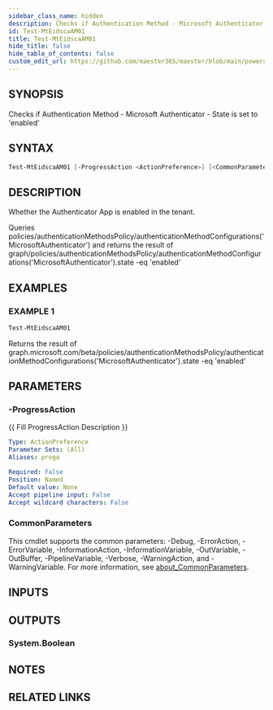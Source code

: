 ```yaml
---
sidebar_class_name: hidden
description: Checks if Authentication Method - Microsoft Authenticator - State is set to 'enabled'
id: Test-MtEidscaAM01
title: Test-MtEidscaAM01
hide_title: false
hide_table_of_contents: false
custom_edit_url: https://github.com/maester365/maester/blob/main/powershell/public/Test-MtEidscaAM01.ps1
---
```


## SYNOPSIS

Checks if Authentication Method - Microsoft Authenticator - State is set to 'enabled'

## SYNTAX

```powershell
Test-MtEidscaAM01 [-ProgressAction <ActionPreference>] [<CommonParameters>]
```

## DESCRIPTION

Whether the Authenticator App is enabled in the tenant.

Queries policies/authenticationMethodsPolicy/authenticationMethodConfigurations('MicrosoftAuthenticator')
and returns the result of
 graph/policies/authenticationMethodsPolicy/authenticationMethodConfigurations('MicrosoftAuthenticator').state -eq 'enabled'

## EXAMPLES

### EXAMPLE 1

```powershell
Test-MtEidscaAM01
```

Returns the result of graph.microsoft.com/beta/policies/authenticationMethodsPolicy/authenticationMethodConfigurations('MicrosoftAuthenticator').state -eq 'enabled'

## PARAMETERS

### -ProgressAction

\{\{ Fill ProgressAction Description \}\}

```yaml
Type: ActionPreference
Parameter Sets: (All)
Aliases: proga

Required: False
Position: Named
Default value: None
Accept pipeline input: False
Accept wildcard characters: False
```

### CommonParameters

This cmdlet supports the common parameters: -Debug, -ErrorAction, -ErrorVariable, -InformationAction, -InformationVariable, -OutVariable, -OutBuffer, -PipelineVariable, -Verbose, -WarningAction, and -WarningVariable. For more information, see [about_CommonParameters](http://go.microsoft.com/fwlink/?LinkID=113216).

## INPUTS

## OUTPUTS

### System.Boolean

## NOTES

## RELATED LINKS
